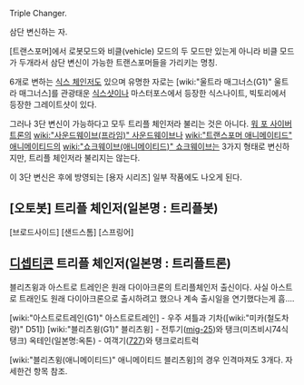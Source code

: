 Triple Changer.

삼단 변신하는 자.

[트랜스포머]에서 로봇모드와 비클(vehicle) 모드의 두 모드만 있는게 아니라 비클 모드가 두개라서 삼단 변신이 가능한 트랜스포머들을 가리키는 명칭.

6개로 변하는 [[식스 체인저]]도 있으며 유명한 자로는 [wiki:"울트라 매그너스(G1)" 울트라 매그너스]를 관광태운 [[식스샷]]이나 마스터포스에서 등장한 식스나이트, 빅토리에서 등장한 그레이트샷이 있다.

그러나 3단 변신이 가능하다고 모두 트리플 체인저라 불리는 것은 아니다. [[워 포 사이버트론]]의 [[wiki:"사운드웨이브(프라임)" 사운드웨이브]]나 [[wiki:"트랜스포머 애니메이티드" 애니메이티드]]의 [[wiki:"쇼크웨이브(애니메이티드)" 쇼크웨이브]]는 3가지 형태로 변신하지만, 트리플 체인저라 불리지는 않는다.

이 3단 변신은 후에 방영되는 [용자 시리즈] 일부 작품에도 나오게 된다.

== [오토봇] 트리플 체인저(일본명 : 트리플봇) ==
[브로드사이드]
[샌드스톰]
[스프링어]

== [[디셉티콘]] 트리플 체인저(일본명 : 트리플트론) ==
블리츠윙과 아스트로 트레인은 원래 다이아크론의 트리플체인저 출신이다. 사실 아스트로 트래인도 원래 다이아크론으로 출시하려고 했으나 계속 출시일을 연기했다는게 흠....

[wiki:"아스트로트레인(G1)" 아스트로트레인] - 우주 셔틀과 기차([wiki:"미카(철도차량)" D51])
[wiki:"블리츠윙(G1)" 블리츠윙] - 전투기([[mig-25]])와 탱크(미츠비시74식탱크)
옥테인(일본명:옥톤) - 여객기([[727]])와 탱크로리트럭

[wiki:"블리츠윙(애니메이티드)" 애니메이티드 블리츠윙]의 경우 인격마져도 3개다. 자세한건 항목 참조.
